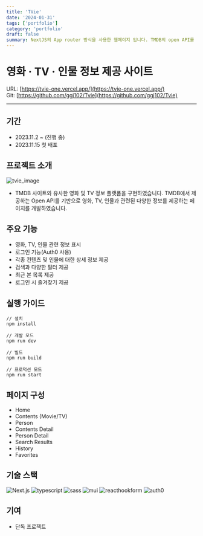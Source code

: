 ```yaml
---
title: 'TVie'
date: '2024-01-31'
tags: ['portfolio']
category: 'portfolio'
draft: false
summary: NextJS의 App router 방식을 사용한 웹페이지 입니다. TMDB의 open API를 활용 했으며 Auth0를 통해 유저 기능을 구현했습니다.
---
```


# 영화 · TV · 인물 정보 제공 사이트

URL: [https://tvie-one.vercel.app/](https://tvie-one.vercel.app/)  
Git: [https://github.com/ggj102/Tvie](https://github.com/ggj102/Tvie)

---

## 기간

- 2023.11.2 ~ (진행 중)
- 2023.11.15 첫 배포

## 프로젝트 소개

![tvie_image](/static/images/tvieImg.PNG)

- TMDB 사이트와 유사한 영화 및 TV 정보 플랫폼을 구현하였습니다. TMDB에서 제공하는 Open API를 기반으로 영화, TV, 인물과 관련된 다양한 정보를 제공하는 페이지를 개발하였습니다.

## 주요 기능

- 영화, TV, 인물 관련 정보 표시
- 로그인 기능(Auth0 사용)
- 각종 컨텐츠 및 인물에 대한 상세 정보 제공
- 검색과 다양한 필터 제공
- 최근 본 목록 제공
- 로그인 시 즐겨찾기 제공

## 실행 가이드

```
// 설치
npm install

// 개발 모드
npm run dev

// 빌드
npm run build

// 프로덕션 모드
npm run start
```

## 페이지 구성

- Home
- Contents (Movie/TV)
- Person
- Contents Detail
- Person Detail
- Search Results
- History
- Favorites

## 기술 스택

<div style={{ display: 'flex', gap: '4px' }}>
  <img
    style={{ margin: '0' }}
    src="https://img.shields.io/badge/Next.js-000000?style=for-the-badge&logo=Next.js&logoColor=white"
    alt="Next.js"
  />
  <img
    style={{ margin: '0' }}
    src="https://img.shields.io/badge/typescript-3178C6?style=for-the-badge&logo=typescript&logoColor=white"
    alt="typescript"
  />
  <img
    style={{ margin: '0' }}
    src="https://img.shields.io/badge/sass-CC6699?style=for-the-badge&logo=sass&logoColor=white"
    alt="sass"
  />
  <img
    style={{ margin: '0' }}
    src="https://img.shields.io/badge/mui-007FFF?style=for-the-badge&logo=mui&logoColor=white"
    alt="mui"
  />
  <img
    style={{ margin: '0' }}
    src="https://img.shields.io/badge/reacthookform-EC5990?style=for-the-badge&logo=reacthookform&logoColor=white"
    alt="reacthookform"
  />
  <img
    style={{ margin: '0' }}
    src="https://img.shields.io/badge/auth0-EB5424?style=for-the-badge&logo=auth0&logoColor=white"
    alt="auth0"
  />
</div>

## 기여

- 단독 프로젝트
